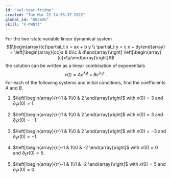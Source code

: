 ```yaml
---
id: "owl-tear-fridge"
created: "Tue Mar 22 14:36:37 2022"
global_id: "O02eVU"
skill: "X-PWNTT"
---
```




For the two-state variable linear dynamical system
$$\begin{array}{c}\partial_t x  = ax  +  b y \\ \partial_t y = c x +  dy\end{array} = \left[\begin{array}{cc}a & b\\c & d\end{array}\right] \left[\begin{array}{c}x\\y\end{array}\right]$$
the solution can be written as a linear combination of exponentials
$$x(t) = A e^{\lambda_1 t} + B e^{\lambda_2 t}\ .$$
For each of the following systems and initial conditions, find the coefficients $A$ and $B$.

1. $\left[\begin{array}{rr}1 & 1\\0 & 2 \end{array}\right]$ with $x(0) = 3$ and $\partial_t x(0) = 1$.

2. $\left[\begin{array}{rr}1 & 1\\0 & 2 \end{array}\right]$ with $x(0) = 3$ and $\partial_t x(0) = -1$.

3. $\left[\begin{array}{rr}1 & 1\\0 & 2 \end{array}\right]$ with $x(0) = -3$ and $\partial_t x(0) = -1$.

4. $\left[\begin{array}{rr}-1 & 1\\0 & -2 \end{array}\right]$ with $x(0) = 0$ and $\partial_t x(0) = 5$.

5. $\left[\begin{array}{rr}-1 & 1\\1 & -2 \end{array}\right]$ with $x(0) = 5$ and $\partial_t x(0) = 0$.


